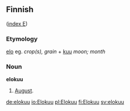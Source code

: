 ==Finnish==
([[Wiktionary:Finnish_index_e|index E]])

===Etymology===

[[elo]] eg. ''crop(s), grain'' + [[kuu#Finnish|kuu]] ''moon; month''

===Noun===
'''elokuu'''

# [[August]].

[[de:elokuu]]
[[io:Elokuu]]
[[pl:Elokuu]]
[[fi:Elokuu]]
[[sv:elokuu]]
